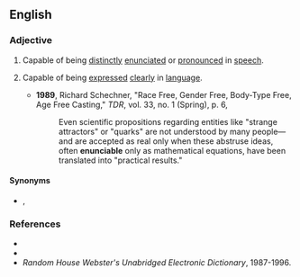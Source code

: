 ==English==

===Adjective===
{{en-adj}}

# {{lb|en|of words, linguistic expressions, etc.}} Capable of being [[distinctly]] [[enunciate]]d or [[pronounce]]d in [[speech]].
# {{lb|en|of ideas, thoughts, etc.}} Capable of being [[express]]ed [[clearly]] in [[language]].
#* '''1989''', Richard Schechner, "Race Free, Gender Free, Body-Type Free, Age Free Casting," ''TDR'', vol. 33, no. 1 (Spring), p. 6,
#*: Even scientific propositions regarding entities like "strange attractors" or "quarks" are not understood by many people—and are accepted as real only when these abstruse ideas, often '''enunciable''' only as mathematical equations, have been translated into "practical results."

====Synonyms====
* {{l|en|articulable}}, {{l|en|expressible}}

===References===
* {{R:Webster 1913}}
* {{R:Dictionary.com}}
* ''Random House Webster's Unabridged Electronic Dictionary'', 1987-1996.